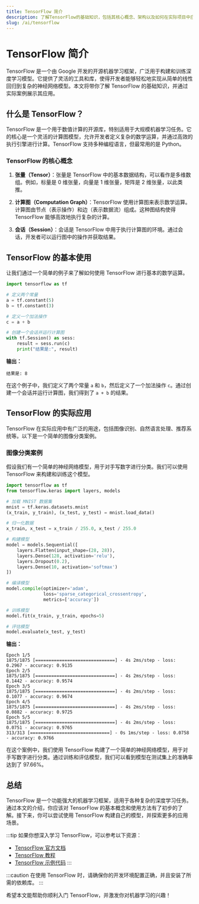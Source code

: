 ```yaml
---
title: TensorFlow 简介
description: 了解TensorFlow的基础知识，包括其核心概念、架构以及如何在实际项目中应用。
slug: /ai/tensorflow
---
```


# TensorFlow 简介

TensorFlow 是一个由 Google 开发的开源机器学习框架，广泛用于构建和训练深度学习模型。它提供了灵活的工具和库，使得开发者能够轻松地实现从简单的线性回归到复杂的神经网络模型。本文将带你了解 TensorFlow 的基础知识，并通过实际案例展示其应用。

## 什么是 TensorFlow？

TensorFlow 是一个用于数值计算的开源库，特别适用于大规模机器学习任务。它的核心是一个灵活的计算图模型，允许开发者定义复杂的数学运算，并通过高效的执行引擎进行计算。TensorFlow 支持多种编程语言，但最常用的是 Python。

### TensorFlow 的核心概念

1. **张量（Tensor）**：张量是 TensorFlow 中的基本数据结构，可以看作是多维数组。例如，标量是 0 维张量，向量是 1 维张量，矩阵是 2 维张量，以此类推。

2. **计算图（Computation Graph）**：TensorFlow 使用计算图来表示数学运算。计算图由节点（表示操作）和边（表示数据流）组成。这种图结构使得 TensorFlow 能够高效地执行复杂的计算。

3. **会话（Session）**：会话是 TensorFlow 中用于执行计算图的环境。通过会话，开发者可以运行图中的操作并获取结果。

## TensorFlow 的基本使用

让我们通过一个简单的例子来了解如何使用 TensorFlow 进行基本的数学运算。

```python
import tensorflow as tf

# 定义两个常量
a = tf.constant(5)
b = tf.constant(3)

# 定义一个加法操作
c = a + b

# 创建一个会话并运行计算图
with tf.Session() as sess:
    result = sess.run(c)
    print("结果是:", result)
```

**输出：**
```
结果是: 8
```

在这个例子中，我们定义了两个常量 `a` 和 `b`，然后定义了一个加法操作 `c`。通过创建一个会话并运行计算图，我们得到了 `a + b` 的结果。

## TensorFlow 的实际应用

TensorFlow 在实际应用中有广泛的用途，包括图像识别、自然语言处理、推荐系统等。以下是一个简单的图像分类案例。

### 图像分类案例

假设我们有一个简单的神经网络模型，用于对手写数字进行分类。我们可以使用 TensorFlow 来构建和训练这个模型。

```python
import tensorflow as tf
from tensorflow.keras import layers, models

# 加载 MNIST 数据集
mnist = tf.keras.datasets.mnist
(x_train, y_train), (x_test, y_test) = mnist.load_data()

# 归一化数据
x_train, x_test = x_train / 255.0, x_test / 255.0

# 构建模型
model = models.Sequential([
    layers.Flatten(input_shape=(28, 28)),
    layers.Dense(128, activation='relu'),
    layers.Dropout(0.2),
    layers.Dense(10, activation='softmax')
])

# 编译模型
model.compile(optimizer='adam',
              loss='sparse_categorical_crossentropy',
              metrics=['accuracy'])

# 训练模型
model.fit(x_train, y_train, epochs=5)

# 评估模型
model.evaluate(x_test, y_test)
```

**输出：**
```
Epoch 1/5
1875/1875 [==============================] - 4s 2ms/step - loss: 0.2967 - accuracy: 0.9135
Epoch 2/5
1875/1875 [==============================] - 4s 2ms/step - loss: 0.1442 - accuracy: 0.9574
Epoch 3/5
1875/1875 [==============================] - 4s 2ms/step - loss: 0.1077 - accuracy: 0.9674
Epoch 4/5
1875/1875 [==============================] - 4s 2ms/step - loss: 0.0882 - accuracy: 0.9725
Epoch 5/5
1875/1875 [==============================] - 4s 2ms/step - loss: 0.0751 - accuracy: 0.9765
313/313 [==============================] - 0s 1ms/step - loss: 0.0758 - accuracy: 0.9766
```

在这个案例中，我们使用 TensorFlow 构建了一个简单的神经网络模型，用于对手写数字进行分类。通过训练和评估模型，我们可以看到模型在测试集上的准确率达到了 97.66%。

## 总结

TensorFlow 是一个功能强大的机器学习框架，适用于各种复杂的深度学习任务。通过本文的介绍，你应该对 TensorFlow 的基本概念和使用方法有了初步的了解。接下来，你可以尝试使用 TensorFlow 构建自己的模型，并探索更多的应用场景。

:::tip
如果你想深入学习 TensorFlow，可以参考以下资源：
- [TensorFlow 官方文档](https://www.tensorflow.org/)
- [TensorFlow 教程](https://www.tensorflow.org/tutorials)
- [TensorFlow 示例代码](https://github.com/tensorflow/tensorflow/tree/master/tensorflow/examples)
:::

:::caution
在使用 TensorFlow 时，请确保你的开发环境配置正确，并且安装了所需的依赖库。
:::

希望本文能帮助你顺利入门 TensorFlow，并激发你对机器学习的兴趣！